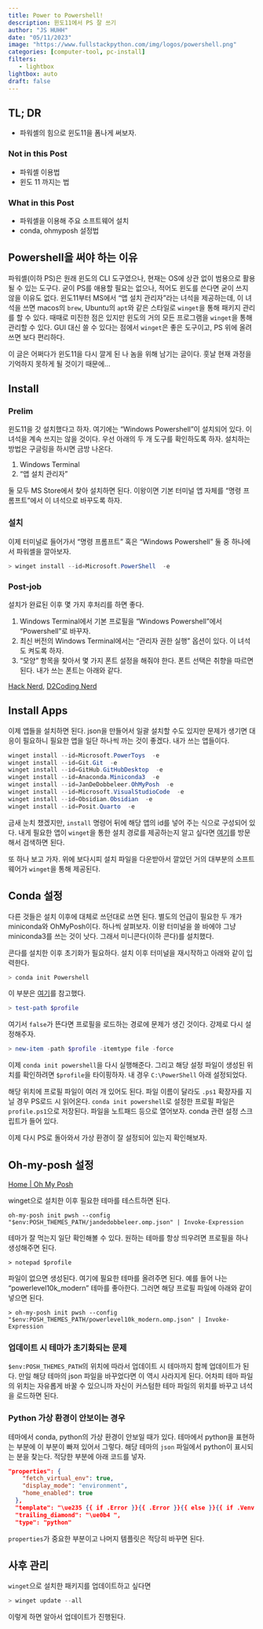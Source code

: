 ```yaml
---
title: Power to Powershell!
description: 윈도11에서 PS 잘 쓰기 
author: "JS HUHH"
date: "05/11/2023"
image: "https://www.fullstackpython.com/img/logos/powershell.png"
categories: [computer-tool, pc-install]
filters:
   - lightbox
lightbox: auto
draft: false
---
```


## TL; DR

- 파워셸의 힘으로 윈도11을 폼나게 써보자. 

### Not in this Post 

- 파워셸 이용법 
- 윈도 11 까지는 법 

### What in this Post 

- 파워셸을 이용해 주요 소프트웨어 설치 
- conda, ohmyposh 설정법 

## Powershell을 써야 하는 이유 

파워셸(이하 PS)은 원래 윈도의 CLI 도구였으나, 현재는 OS에 상관 없이 범용으로 활용될 수 있는 도구다. 굳이 PS를 애용할 필요는 없으나, 적어도 윈도를 쓴다면 굳이 쓰지 않을 이유도 없다. 윈도11부터 MS에서 "앱 설치 관리자"라는 녀석을 제공하는데, 이 녀석을 쓰면 macos의 `brew`, Ubuntu의 `apt`와 같은 스타일로 `winget`을 통해 패키지 관리를 할 수 있다. 때때로 미진한 점은 있지만 윈도의 거의 모든 프로그램을 `winget`을 통해 관리할 수 있다. GUI 대신 쓸 수 있다는 점에서 `winget`은 좋은 도구이고, PS 위에 올려 쓰면 보다 편리하다.

:::{.column-margin}
이 글은 어쩌다가 윈도11을 다시 깔게 된 나 놈을 위해 남기는 글이다. 훗날 현재 과정을 기억하지 못하게 될 것이기 때문에... 
:::

## Install 

### Prelim
윈도11을 갓 설치했다고 하자. 여기에는 "Windows Powershell"이 설치되어 있다. 이 녀석을 계속 쓰지는 않을 것이다. 우선 아래의 두 개 도구를 확인하도록 하자. 설치하는 방법은 구글링을 하시면 금방 나온다. 

1. Windows Terminal 
2. "앱 설치 관리자"

둘 모두 MS Store에서 찾아 설치하면 된다. 이왕이면 기본 터미널 앱 자체를 "명령 프롬프트"에서 이 녀석으로 바꾸도록 하자. 

### 설치 
이제 터미널로 들어가서 "명령 프롬프트" 혹은 "Windows Powershell" 둘 중 하나에서 파워셸을 깔아보자. 

```powershell
> winget install --id=Microsoft.PowerShell  -e
```

### Post-job
설치가 완료된 이후 몇 가지 후처리를 하면 좋다. 

1. Windows Terminal에서 기본 프로필을 "Windows Powershell"에서 "Powershell"로 바꾸자. 
2. 최신 버전의 Windows Terminal에서는 "관리자 권한 실행" 옵션이 있다. 이 녀석도 켜도록 하자. 
3. "모양" 항목을 찾아서 몇 가지 폰트 설정을 해줘야 한다. 폰트 선택은 취향을 따르면 된다. 내가 쓰는 폰트는 아래와 같다. 

[Hack Nerd](https://www.nerdfonts.com/font-downloads), [D2Coding Nerd](https://www.dante2k.com/602)

## Install Apps 

이제 앱들을 설치하면 된다. json을 만들어서 일괄 설치할 수도 있지만 문제가 생기면 대응이 필요하니 필요한 앱을 일단 하나씩 까는 것이 좋겠다. 내가 쓰는 앱들이다. 

```powershell
winget install --id=Microsoft.PowerToys  -e
winget install --id=Git.Git  -e
winget install --id=GitHub.GitHubDesktop  -e
winget install --id=Anaconda.Miniconda3  -e
winget install --id=JanDeDobbeleer.OhMyPosh  -e
winget install --id=Microsoft.VisualStudioCode  -e
winget install --id=Obsidian.Obsidian  -e
winget install --id=Posit.Quarto  -e
```

금새 눈치 챘겠지만, `install` 명령어 뒤에 해당 앱의 id를 넣어 주는 식으로 구성되어 있다. 내게 필요한 앱이 `winget`을 통한 설치 경로를 제공하는지 알고 싶다면 [여기](https://winstall.app/)를 방문해서 검색하면 된다. 

또 하나 보고 가자. 위에 보다시피 설치 파일을 다운받아서 깔았던 거의 대부분의 소프트웨어가 `winget`을 통해 제공된다. 

## Conda 설정 

다른 것들은 설치 이후에 대체로 쓰던대로 쓰면 된다. 별도의 언급이 필요한 두 개가 miniconda와 OhMyPosh이다. 하나씩 살펴보자. 이왕 터미널을 쓸 바에야 그냥 miniconda3를 쓰는 것이 낫다. 그래서 미니콘다(이하 콘다)를 설치했다. 

콘다를 설치한 이후 초기화가 필요하다. 설치 이후 터미널을 재시작하고 아래와 같이 입력한다. 

```powershell
> conda init Powershell
```

:::{.column-margin}
이 부분은 [여기](https://jh-bk.tistory.com/57)를 참고했다. 
:::

```powershell
> test-path $profile
```

여기서 `false`가 뜬다면 프로필을 로드하는 경로에 문제가 생긴 것이다. 강제로 다시 설정해주자. 

```powershell
> new-item -path $profile -itemtype file -force
```

이제 `conda init powershell`을 다시 실행해준다. 그리고 해당 설정 파일이 생성된 위치를 확인하려면 `$profile`을 타이핑하자. 내 경우 `C:\PowerShell` 아래 설정되었다. 

:::{.column-margin}
해당 위치에 프로필 파일이 여러 개 있어도 된다. 파일 이름이 달라도 `.ps1` 확장자를 지닐 경우 PS로드 시 읽어온다.  `conda init powershell`로 설정한 프로필 파일은 `profile.ps1`으로 저장된다. 파일을 노트패드 등으로 열어보자. conda 관련 설정 스크립트가 들어 있다. 
:::

이제 다시 PS로 돌아와서 가상 환경이 잘 설정되어 있는지 확인해보자. 

## Oh-my-posh 설정 

[Home | Oh My Posh](https://ohmyposh.dev/)

winget으로 설치한 이후 필요한 테마를 테스트하면 된다. 

```shell
oh-my-posh init pwsh --config "$env:POSH_THEMES_PATH/jandedobbeleer.omp.json" | Invoke-Expression
```

테마가 잘 먹는지 일단 확인해볼 수 있다. 원하는 테마를 항상 띄우려면 프로필을 하나 생성해주면 된다. 

```shell
> notepad $profile
```

파일이 없으면 생성된다. 여기에 필요한 테마를 올려주면 된다. 예를 들어 나는 "powerlevel10k_modern" 테마를 좋아한다. 그러면 해당 프로필 파일에 아래와 같이 넣으면 된다. 

```shell
> oh-my-posh init pwsh --config "$env:POSH_THEMES_PATH/powerlevel10k_modern.omp.json" | Invoke-Expression
```

### 업데이트 시 테마가 초기화되는 문제 

`$env:POSH_THEMES_PATH`의 위치에 따라서 업데이트 시 테마까지 함께 업데이트가 된다. 만일 해당 테마의 json 파일을 바꾸었다면 이 역시 사라지게 된다. 어차피 테마 파일의 위치는 자유롭게 바꿀 수 있으니까 자신이 커스텀한 테마 파일의 위치를 바꾸고 녀석을 로드하면 된다. 

### Python 가상 환경이 안보이는 경우 

테마에서 conda, python의 가상 환경이 안보일 때가 있다. 테마에서 python을 표현하는 부분에 이 부분이 빠져 있어서 그렇다. 해당 테마의 `json` 파일에서 python이 표시되는 분을 찾는다. 적당한 부분에 아래 코드를 넣자. 

```json
"properties": {
    "fetch_virtual_env": true,
    "display_mode": "environment",
    "home_enabled": true
  },
  "template": "\ue235 {{ if .Error }}{{ .Error }}{{ else }}{{ if .Venv }}{{ .Venv }} {{ end }}{{ .Full }}{{ end }}",
  "trailing_diamond": "\ue0b4 ",
  "type": "python"
```

`properties`가 중요한 부분이고 나머지 템플릿은 적당히 바꾸면 된다. 

## 사후 관리 

`winget`으로 설치한 패키지를 업데이트하고 싶다면 

```powershell
> winget update --all 
```

이렇게 하면 알아서 업데이트가 진행된다. 